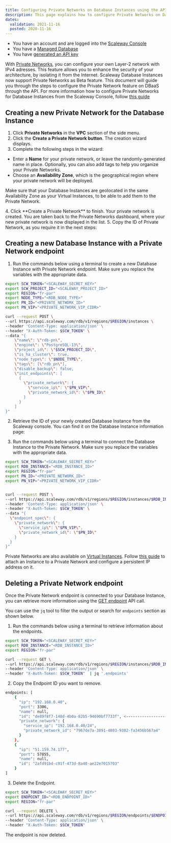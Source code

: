 ```yaml
---
title: Configuring Private Networks on Database Instances using the API
description: This page explains how to configure Private Networks on Database Instances using the API
dates:
  validation: 2021-11-16
  posted: 2020-11-16
---
```


<Message type="requirement">

- You have an account and are logged into the [Scaleway Console](https://console.scaleway.com)
- You have a [Managed Database](/storage/database/concepts/#managed-database/)
- You have [generated an API key](/console/my-project/how-to/generate-api-key/)

</Message>

With [Private Networks](/network/vpc/quickstart/), you can configure your own Layer-2 network with IPv4 adresses. This feature allows you to enhance the security of your architecture, by isolating it from the Internet. 
Scaleway Database Instances now support Private Networks as Beta feature. This document will guide you through the steps to configure the Private Network feature on DBaaS through the API. For more information how to configure Private Networks for Database Instances from the Scaleway Console, follow [this guide]()

## Creating a new Private Network for the Database Instance

1. Click **Private Networks** in the **VPC** section of the side menu.
2. Click the **Create a Private Network button**. The creation wizard displays.
3. Complete the following steps in the wizard:
  * Enter a **Name** for your private network, or leave the randomly-generated name in place. Optionally, you can also add tags to help you organize your Private Networks.
  * Choose an **Availability Zone**, which is the geographical region where your private network will be deployed. 
  <Message type="important">
  
  Make sure that your Database Instances are geolocated in the same Availability Zone as your Virtual Instances, to be able to add them to the Private Network.

  </Message>
4. Click **Create a Private Network** to finish. Your private network is created. You are taken back to the Private Networks dashboard, where your new private network is now displayed in the list.
5. Copy the ID of Private Network, as you require it in the next steps:
  <Lightbox src="scaleway-pn-dbaas-01.png" alt="" />

## Creating a new Database Instance with a Private Network endpoint

1. Run the commands below using a terminal to create a new Database Instance with Private Network endpoint. Make sure you replace the variables with the appropriate data.
  ```sh
  export SCW_TOKEN="<SCALEWAY_SECRET_KEY>"
  export SCW_PROJECT_ID="<SCALEWAY_PROJECT_ID>"
  export REGION="fr-par"
  export NODE_TYPE="<RDB_NODE_TYPE>"
  export PN_ID="<PRIVATE_NETWORK_ID>"
  export PN_VIP="<PRIVATE_NETWORK_VIP_CIDR>"
  
  curl --request POST \
  --url https://api.scaleway.com/rdb/v1/regions/$REGION/instances \
  --header 'Content-Type: application/json' \
  --header "X-Auth-Token: $SCW_TOKEN" \
  --data "{
      \"name\": \"rdb-pn\",
      \"engine\": \"PostgreSQL-13\",
      \"project_id\": \"$SCW_PROJECT_ID\",
      \"is_ha_cluster\": true,
      \"node_type\": \"$NODE_TYPE\",
      \"tags\": [\"rdb_pn\"],
      \"disable_backup\": false,
      \"init_endpoints\": [
        {
          \"private_network\": {
            \"service_ip\": \"$PN_VIP\",
            \"private_network_id\": \"$PN_ID\"
          }
        }
      ]
  }"
  ```

2. Retrieve the ID of your newly created Database Instance from the Scaleway console. You can find it on the Database Instance information page:
  <Lightbox src="scaleway-pn-dbaas-02.png" alt="" />

3. Run the commands below using a terminal to connect the Database Instance to the Private Network. Make sure you replace the variables with the appropriate data.
  ```sh 
  export SCW_TOKEN="<SCALEWAY_SECRET_KEY>"
  export RDB_INSTANCE="<RDB_INSTANCE_ID>"
  export REGION="fr-par"
  export PN_ID="<PRIVATE_NETWORK_ID>"
  export PN_VIP="<PRIVATE_NETWORK_VIP_CIDR>"
  
  
  curl --request POST \
  --url https://api.scaleway.com/rdb/v1/regions/$REGION/instances/$RDB_INSTANCE/endpoints \
  --header 'Content-Type: application/json' \
  --header "X-Auth-Token: $SCW_TOKEN" \
  --data "{
    \"endpoint_spec\": {
      \"private_network\": {
        \"service_ip\": \"$PN_VIP\",
        \"private_network_id\": \"$PN_ID\"
      }
    }
  }"
  ```

<Message type="tip">

Private Networks are also available on [Virtual Instances](https://www.scaleway.com/en/virtual-instances/). Follow [this guide](/compute/instances/how-to/use-private-networks/) to attach an Instance to a Private Network and configure a persistent IP address on it.

</Message>

## Deleting a Private Network endpoint

Once the Private Network endpoint is connected to your Database Instance, you can retrieve more information using the [GET endpoint](https://developers.scaleway.com/en/products/rdb/api/#get-e2ee4c) API call.

<Message type="tip">

You can use the `jq` tool to filter the output or search for `endpoints` section as shown below.

</Message>

1. Run the commands below using a terminal to retrieve information about the endpoints.
  ```sh
  export SCW_TOKEN="<SCALEWAY_SECRET_KEY>"
  export RDB_INSTANCE="<RDB_INSTANCE_ID>"
  export REGION="fr-par"
  
  curl --request GET \
  --url https://api.scaleway.com/rdb/v1/regions/$REGION/instances/$RDB_INSTANCE \
  --header 'Content-Type: application/json' \
  --header "X-Auth-Token: $SCW_TOKEN"  | jq '.endpoints'
  ```

2. Copy the Endpoint ID you want to remove.
  ```sh
  endpoints: [
      {
        "ip": "192.168.0.40",
        "port": 3306,
        "name": null,
        "id": "de89f8f7-148d-4b0a-82b5-94690bf7733f", <----------------------- This is the PN Endpoint ID
        "private_network": {
          "service_ip": "192.168.0.40/24",
          "private_network_id": "7967de7a-3891-4803-9382-fa3456b567a4"
        }
      },
      {
        "ip": "51.159.74.177",
        "port": 57855,
        "name": null,
        "id": "2afd91bd-c91f-473d-8a40-ae22e7015703"
      }
  ]
  ```

3. Delete the Endpoint.
  ```sh
  export SCW_TOKEN="<SCALEWAY_SECRET_KEY>"
  export ENDPOINT_ID="<RDB_ENDPOINT_ID>"
  export REGION="fr-par"
  
  curl --request DELETE \
  --url https://api.scaleway.com/rdb/v1/regions/$REGION/endpoints/$ENDPOINT_ID \
  --header 'Content-Type: application/json' \
  --header "X-Auth-Token: $SCW_TOKEN"
  ```
  The endpoint is now deleted.

